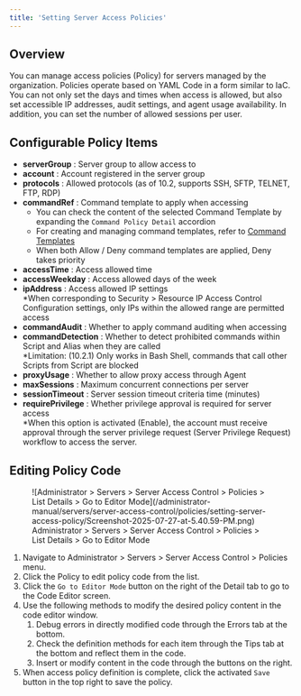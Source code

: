 ```yaml
---
title: 'Setting Server Access Policies'
---
```


## Overview

You can manage access policies (Policy) for servers managed by the organization. Policies operate based on YAML Code in a form similar to IaC. You can not only set the days and times when access is allowed, but also set accessible IP addresses, audit settings, and agent usage availability. In addition, you can set the number of allowed sessions per user.


## Configurable Policy Items

*  **serverGroup**  : Server group to allow access to
*  **account** : Account registered in the server group
*  **protocols**  : Allowed protocols (as of 10.2, supports SSH, SFTP, TELNET, FTP, RDP)
*  **commandRef**  : Command template to apply when accessing
    * You can check the content of the selected Command Template by expanding the `Command Policy Detail` accordion
    * For creating and managing command templates, refer to [Command Templates](../command-templates)
    * When both Allow / Deny command templates are applied, Deny takes priority
*  **accessTime**  : Access allowed time
*  **accessWeekday**  : Access allowed days of the week
*  **ipAddress**  : Access allowed IP settings<br/>*When corresponding to Security &gt; Resource IP Access Control Configuration settings, only IPs within the allowed range are permitted access
*  **commandAudit**  : Whether to apply command auditing when accessing
*  **commandDetection**  : Whether to detect prohibited commands within Script and Alias when they are called<br/>*Limitation: (10.2.1) Only works in Bash Shell, commands that call other Scripts from Script are blocked
*  **proxyUsage**  : Whether to allow proxy access through Agent
*  **maxSessions**  : Maximum concurrent connections per server
*  **sessionTimeout** : Server session timeout criteria time (minutes)
*  **requirePrivilege** : Whether privilege approval is required for server access<br/>*When this option is activated (Enable), the account must receive approval through the server privilege request (Server Privilege Request) workflow to access the server.


## Editing Policy Code

<figure data-layout="center" data-align="center">
![Administrator &gt; Servers &gt; Server Access Control &gt; Policies &gt; List Details &gt; Go to Editor Mode](/administrator-manual/servers/server-access-control/policies/setting-server-access-policy/Screenshot-2025-07-27-at-5.40.59-PM.png)
<figcaption>
Administrator &gt; Servers &gt; Server Access Control &gt; Policies &gt; List Details &gt; Go to Editor Mode
</figcaption>
</figure>

1. Navigate to Administrator &gt; Servers &gt; Server Access Control &gt; Policies menu.
2. Click the Policy to edit policy code from the list.
3. Click the `Go to Editor Mode` button on the right of the Detail tab to go to the Code Editor screen.
4. Use the following methods to modify the desired policy content in the code editor window.
    1. Debug errors in directly modified code through the Errors tab at the bottom.
    2. Check the definition methods for each item through the Tips tab at the bottom and reflect them in the code.
    3. Insert or modify content in the code through the buttons on the right.
5. When access policy definition is complete, click the activated `Save` button in the top right to save the policy.
